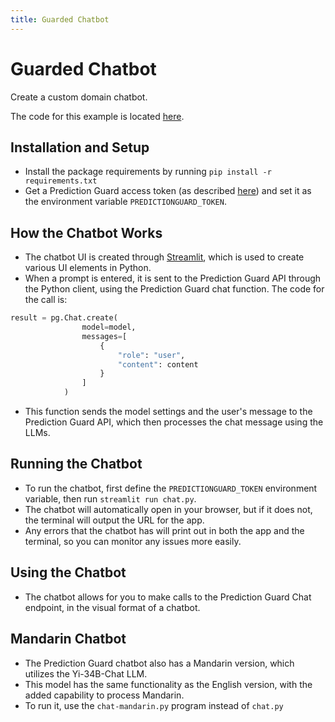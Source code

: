 ```yaml
---
title: Guarded Chatbot
---
```


# Guarded Chatbot

Create a custom domain chatbot.

The code for this example is located [here](https://github.com/predictionguard/guarded-chat).

## Installation and Setup

- Install the package requirements by running `pip install -r requirements.txt`
- Get a Prediction Guard access token (as described [here](https://docs.predictionguard.com/)) and set it as the environment variable `PREDICTIONGUARD_TOKEN`.

## How the Chatbot Works
- The chatbot UI is created through [Streamlit](https://streamlit.io), which is used to create various UI elements in Python.
- When a prompt is entered, it is sent to the Prediction Guard API through the Python client, using the Prediction Guard chat function. The code for the call is:
```python
result = pg.Chat.create(
                model=model,
                messages=[
                    {
                        "role": "user",
                        "content": content
                    }
                ]
            )
```
- This function sends the model settings and the user's message to the Prediction Guard API, which then processes the chat message using the LLMs.

## Running the Chatbot

- To run the chatbot, first define the `PREDICTIONGUARD_TOKEN` environment variable, then run `streamlit run chat.py`.
- The chatbot will automatically open in your browser, but if it does not, the terminal will output the URL for the app.
- Any errors that the chatbot has will print out in both the app and the terminal, so you can monitor any issues more easily.

## Using the Chatbot

- The chatbot allows for you to make calls to the Prediction Guard Chat endpoint, in the visual format of a chatbot. 

## Mandarin Chatbot
- The Prediction Guard chatbot also has a Mandarin version, which utilizes the Yi-34B-Chat LLM. 
- This model has the same functionality as the English version, with the added capability to process Mandarin.
- To run it, use the `chat-mandarin.py` program instead of `chat.py`